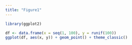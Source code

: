 ```yaml
---
title: "Figure1"
---
```



```r
library(ggplot2)
```


```r
df <- data.frame(x = seq(1, 100), y = runif(100))
ggplot(df, aes(x, y)) + geom_point() + theme_classic()
```
